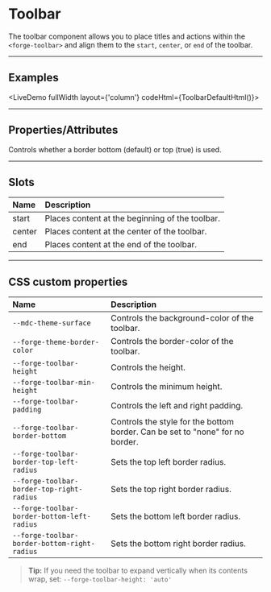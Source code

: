 

<PageSection>

# Toolbar

The toolbar component allows you to place titles and actions within the `<forge-toolbar>` and align them to the `start`, `center`, or `end` of the toolbar.

</PageSection>

---

<PageSection>

## Examples

<LiveDemo
fullWidth 
layout={'column'} 
codeHtml={ToolbarDefaultHtml()}>
  <ToolbarDemo/>
</LiveDemo>

</PageSection>

---

<PageSection>

## Properties/Attributes


<PropertyDef name="inverted" type="boolean" defaultValue="false">

  Controls whether a border bottom (default) or top (true) is used.

</PropertyDef>

</PageSection>

---

<PageSection>

## Slots

| Name                              | Description
| :---------------------------------| :----------------
| start                             | Places content at the beginning of the toolbar.
| center                            | Places content at the center of the toolbar.
| end                               | Places content at the end of the toolbar.

</PageSection>

---

<PageSection>

## CSS custom properties

| Name                                          | Description
| :---------------------------------------------| :----------------
| `--mdc-theme-surface`                         | Controls the background-color of the toolbar.
| `--forge-theme-border-color`                  | Controls the border-color of the toolbar.
| `--forge-toolbar-height`                      | Controls the height.
| `--forge-toolbar-min-height`                  | Controls the minimum height.
| `--forge-toolbar-padding`                     | Controls the left and right padding.
| `--forge-toolbar-border-bottom`               | Controls the style for the bottom border. Can be set to "none" for no border.
| `--forge-toolbar-border-top-left-radius`      | Sets the top left border radius.
| `--forge-toolbar-border-top-right-radius`     | Sets the top right border radius.
| `--forge-toolbar-border-bottom-left-radius`   | Sets the bottom left border radius.
| `--forge-toolbar-border-bottom-right-radius`  | Sets the bottom right border radius.

> **Tip:** If you need the toolbar to expand vertically when its contents wrap, set: `--forge-toolbar-height: 'auto'`

</PageSection>
